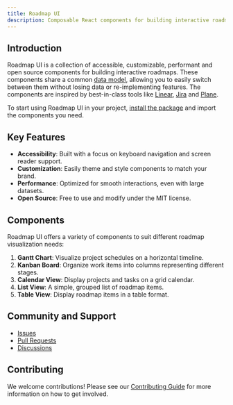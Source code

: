 ```yaml
---
title: Roadmap UI
description: Composable React components for building interactive roadmaps.
---
```


## Introduction

Roadmap UI is a collection of accessible, customizable, performant and open source components for building interactive roadmaps. These components share a common [data model](/docs/schema), allowing you to easily switch between them without losing data or re-implementing features. The components are inspired by best-in-class tools like [Linear](https://linear.app/), [Jira](https://www.atlassian.com/software/jira) and [Plane](https://plane.so/).

To start using Roadmap UI in your project, [install the package](/docs/installation) and import the components you need.

## Key Features

- **Accessibility**: Built with a focus on keyboard navigation and screen reader support.
- **Customization**: Easily theme and style components to match your brand.
- **Performance**: Optimized for smooth interactions, even with large datasets.
- **Open Source**: Free to use and modify under the MIT license.

## Components

Roadmap UI offers a variety of components to suit different roadmap visualization needs:

1. **Gantt Chart**: Visualize project schedules on a horizontal timeline.
2. **Kanban Board**: Organize work items into columns representing different stages.
3. **Calendar View**: Display projects and tasks on a grid calendar.
4. **List View**: A simple, grouped list of roadmap items.
5. **Table View**: Display roadmap items in a table format.

## Community and Support

- [Issues](https://github.com/haydenbleasel/roadmap-ui/issues)
- [Pull Requests](https://github.com/haydenbleasel/roadmap-ui/pulls)
- [Discussions](https://github.com/haydenbleasel/roadmap-ui/discussions)

## Contributing

We welcome contributions! Please see our [Contributing Guide](https://github.com/haydenbleasel/roadmap-ui/blob/main/CONTRIBUTING.md) for more information on how to get involved.
